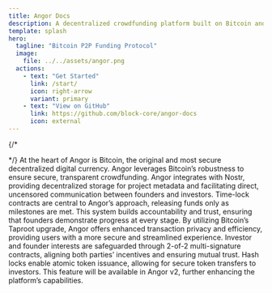 ```yaml
---
title: Angor Docs
description: A decentralized crowdfunding platform built on Bitcoin and Nostr
template: splash
hero:
  tagline: "Bitcoin P2P Funding Protocol"
  image:
    file: ../../assets/angor.png
  actions:
    - text: "Get Started"
      link: /start/
      icon: right-arrow
      variant: primary
    - text: "View on GitHub"
      link: https://github.com/block-core/angor-docs
      icon: external
---
```



<div class="hero-bg">
  <div class="bg-logo"></div>
  <div class="bg-grad"></div>
  <div class="bg-grad-red"></div>
</div>

{/* <div class="lp-cta-card">
  <Card title="Angor" icon="rocket">
    <Cta />
  </Card>
</div> */}

<CardGrid className="card-grid">
  <Card title="Harnessing Bitcoin's Power" icon="rocket">
    At the heart of Angor is Bitcoin, the original and most secure decentralized digital currency. Angor leverages Bitcoin’s robustness to ensure secure, transparent crowdfunding.
  </Card>
  <Card title="Seamless Nostr Integration" icon="rocket">
    Angor integrates with Nostr, providing decentralized storage for project metadata and facilitating direct, uncensored communication between founders and investors.
  </Card>
  <Card title="Innovative Time-Lock Contracts" icon="rocket">
    Time-lock contracts are central to Angor’s approach, releasing funds only as milestones are met. This system builds accountability and trust, ensuring that founders demonstrate progress at every stage.
  </Card>
  <Card title="Taproot-Enhanced Security" icon="rocket">
    By utilizing Bitcoin’s Taproot upgrade, Angor offers enhanced transaction privacy and efficiency, providing users with a more secure and streamlined experience.
  </Card>
  <Card title="Dual-Key Multi-Signature Security" icon="rocket">
    Investor and founder interests are safeguarded through 2-of-2 multi-signature contracts, aligning both parties’ incentives and ensuring mutual trust.
  </Card>
  <Card title="Future-Proof with Hash Locks" icon="rocket">
    Hash locks enable atomic token issuance, allowing for secure token transfers to investors. This feature will be available in Angor v2, further enhancing the platform’s capabilities.
  </Card>
</CardGrid>
